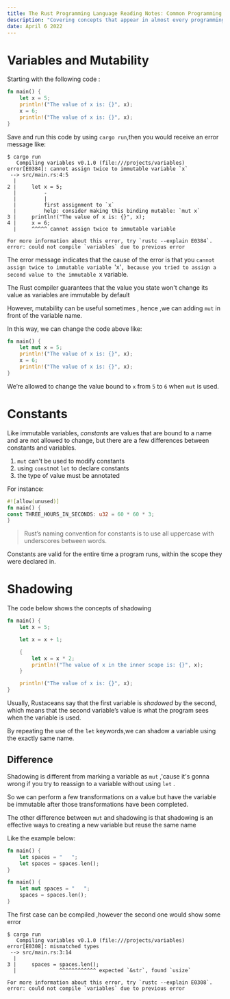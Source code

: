 ---
title: The Rust Programming Language Reading Notes: Common Programming Concepts
description: "Covering concepts that appear in almost every programming language and how they work in Rust."
date: April 6 2022
---

# Variables and Mutability

Starting with the following code :

```rust
fn main() {
    let x = 5;
    println!("The value of x is: {}", x);
    x = 6;
    println!("The value of x is: {}", x);
}

```

Save and run this code by using `cargo run`,then you would receive an error message like:

```
$ cargo run
   Compiling variables v0.1.0 (file:///projects/variables)
error[E0384]: cannot assign twice to immutable variable `x`
 --> src/main.rs:4:5
  |
2 |     let x = 5;
  |         -
  |         |
  |         first assignment to `x`
  |         help: consider making this binding mutable: `mut x`
3 |     println!("The value of x is: {}", x);
4 |     x = 6;
  |     ^^^^^ cannot assign twice to immutable variable

For more information about this error, try `rustc --explain E0384`.
error: could not compile `variables` due to previous error

```

The error message indicates that the cause of the error is that you `cannot assign twice to immutable variable `'x'`, because you tried to assign a second value to the immutable `x variable.

The Rust compiler guarantees that the value you state won't change its value as variables are immutable  by default

However, mutability can be useful sometimes , hence ,we can adding `mut` in front of the variable name.

In this way, we can change the code above like:

```rust
fn main() {
    let mut x = 5;
    println!("The value of x is: {}", x);
    x = 6;
    println!("The value of x is: {}", x);
}

```

We’re allowed to change the value bound to `x` from `5` to `6` when `mut` is used.

# Constants

Like immutable variables, *constants* are values that are bound to a name and are not allowed to change, but there are a few differences between constants and variables.

1. `mut` can't be used to modify constants
2. using `const`not `let` to declare constants 
3. the type of value must be annotated

For instance:

```rust
#![allow(unused)]
fn main() {
const THREE_HOURS_IN_SECONDS: u32 = 60 * 60 * 3;
}
```

> Rust’s naming convention for constants is to use all uppercase with underscores between words. 

Constants are valid for the entire time a program runs, within the scope they were declared in. 

# Shadowing

The code below shows the concepts of shadowing

```rust
fn main() {
    let x = 5;

    let x = x + 1;

    {
        let x = x * 2;
        println!("The value of x in the inner scope is: {}", x);
    }

    println!("The value of x is: {}", x);
}

```

Usually, Rustaceans say that the first variable is *shadowed* by the second, which means that the second variable’s value is what the program sees when the variable is used.

By repeating the use of the `let` keywords,we can shadow a variable using the exactly same name.

## Difference 

Shadowing is different from marking a variable as `mut` ,'cause  it's gonna wrong if you try to reassign to a variable without using `let` .

So we can perform a few transformations on a value but have the variable be immutable after those transformations have been completed.

The other difference between `mut` and shadowing is that shadowing is an effective ways to creating a new variable but reuse the same name 

Like the example below:

```rust
fn main() {
    let spaces = "   ";
    let spaces = spaces.len();
}

fn main() {
    let mut spaces = "   ";
    spaces = spaces.len();
}

```

The first case can be compiled ,however the second one would show some error

```
$ cargo run
   Compiling variables v0.1.0 (file:///projects/variables)
error[E0308]: mismatched types
 --> src/main.rs:3:14
  |
3 |     spaces = spaces.len();
  |              ^^^^^^^^^^^^ expected `&str`, found `usize`

For more information about this error, try `rustc --explain E0308`.
error: could not compile `variables` due to previous error

```

